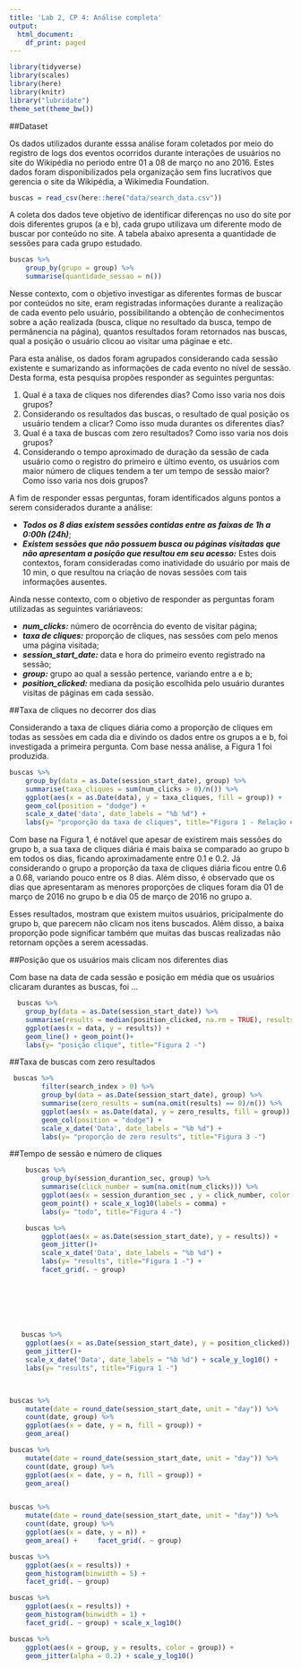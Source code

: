 ```yaml
---
title: 'Lab 2, CP 4: Análise completa'
output:
  html_document:
    df_print: paged
---
```


```r
library(tidyverse)
library(scales)
library(here)
library(knitr)
library("lubridate")
theme_set(theme_bw())
```

##Dataset


Os dados utilizados durante esssa análise foram coletados por meio do registro de logs dos eventos ocorridos durante interações de usuários no site do Wikipédia no periodo entre 01 a 08 de março no ano 2016. Estes dados foram disponibilizados pela organização sem fins lucrativos que gerencia o site da Wikipédia, a Wikimedia Foundation. 

```r
buscas = read_csv(here::here("data/search_data.csv"))
```

A coleta dos dados teve objetivo de identificar diferenças no uso do site por dois diferentes grupos (a e b), cada grupo utilizava um diferente modo de buscar por conteúdo no site. A tabela abaixo apresenta a quantidade de sessões para cada grupo estudado.


```r
buscas %>%
    group_by(grupo = group) %>% 
    summarise(quantidade_sessao = n())
```

Nesse contexto, com o objetivo investigar as diferentes formas de buscar por conteúdos no site, eram registradas informações durante a realização de cada evento pelo usuário, possibilitando a obtenção de conhecimentos sobre a ação realizada (busca, clique no resultado da busca, tempo de permânencia na página), quantos resultados foram retornados nas buscas, qual a posição o usuário clicou ao visitar uma páginae e etc.

Para esta análise, os dados foram agrupados considerando cada sessão existente e sumarizando as informações de cada evento no nível de sessão. Desta forma, esta pesquisa propões responder as seguintes perguntas:

1. Qual é a taxa de cliques nos diferendes dias? Como isso varia nos dois grupos?
2. Considerando os resultados das buscas, o resultado de qual posição os usuário tendem a clicar? Como isso muda durantes os diferentes dias?
3. Qual é a taxa de buscas com zero resultados? Como isso varia nos dois grupos?
4. Considerando o tempo aproximado de duração da sessão de cada usuário como o registro do primeiro e último evento, os usuários com maior número de cliques tendem a ter um tempo de sessão maior? Como isso varia nos dois grupos?

A fim de responder essas perguntas, foram identificados alguns pontos a serem considerados durante a análise:

* ***Todos os 8 dias existem sessões contidas entre as faixas de 1h a 0:00h (24h)***;
* ***Existem sessões que não possuem busca ou páginas visitadas que não apresentam a posição que resultou em seu acesso:*** Estes dois contextos, foram consideradas como inatividade do usuário por mais de 10 min, o que resultou na criação de novas sessões com tais informações ausentes.

Ainda nesse contexto, com o objetivo de responder as perguntas foram utilizadas as seguintes variáriaveos:

* ***num_clicks:*** número de ocorrência do evento de visitar página;
* ***taxa de cliques:*** proporção de cliques, nas sessões com pelo menos uma página visitada;
* ***session_start_date:*** data e hora do primeiro evento registrado na sessão;
* ***group:*** grupo ao qual a sessão pertence, variando entre a e b;
* ***position_clicked:*** mediana da posição escolhida pelo usuário durantes visitas de páginas em cada sessão.

##Taxa de cliques no decorrer dos dias

Considerando a taxa de cliques diária como a proporção de cliques em todas as sessões em cada dia e divindo os dados entre os grupos a e b, foi investigada a primeira pergunta. Com base nessa análise, a Figura 1 foi produzida.

```r
buscas %>%
    group_by(data = as.Date(session_start_date), group) %>% 
    summarise(taxa_cliques = sum(num_clicks > 0)/n()) %>%
    ggplot(aes(x = as.Date(data), y = taxa_cliques, fill = group)) + 
    geom_col(position = "dodge") +
    scale_x_date('data', date_labels = "%b %d") +
    labs(y= "proporção da taxa de cliques", title="Figura 1 - Relação entre taxas de cliques e dias para os grupos a e b") 
```

Com base na Figura 1, é notável que apesar de existirem mais sessões do grupo b, a sua taxa de cliques diária é mais baixa se comparado ao grupo b em todos os dias, ficando aproximadamente entre 0.1 e 0.2. Já considerando o grupo a proporção da taxa de cliques diária ficou entre 0.6 a 0.68, variando pouco entre os 8 dias. Além disso, é observado que os dias que apresentaram as menores proporções de cliques foram dia 01 de março de 2016 no grupo b e dia 05 de março de 2016 no grupo a. 

Esses resultados, mostram que existem muitos usuários, pricipalmente do grupo b, que parecem não clicam nos itens buscados. Além disso, a baixa proporção pode significar também que muitas das buscas realizadas não retornam opções a serem acessadas. 

##Posição que os usuários mais clicam nos diferentes dias

Com base na data de cada sessão e posição em média que os usuários clicaram durantes as buscas, foi ...

```r
  buscas %>%
    group_by(data = as.Date(session_start_date)) %>% 
    summarise(results = median(position_clicked, na.rm = TRUE), results_max = max(position_clicked, na.rm = TRUE)) %>%
    ggplot(aes(x = data, y = results)) + 
    geom_line() + geom_point()+
    labs(y= "posição clique", title="Figura 2 -") 

```

##Taxa de buscas com zero resultados

```r
 buscas %>%
        filter(search_index > 0) %>% 
        group_by(data = as.Date(session_start_date), group) %>% 
        summarise(zero_results = sum(na.omit(results) == 0)/n()) %>%
        ggplot(aes(x = as.Date(data), y = zero_results, fill = group)) + 
        geom_col(position = "dodge") +
        scale_x_date('Data', date_labels = "%b %d") +
        labs(y= "proporção de zero results", title="Figura 3 -") 
```


##Tempo de sessão e número de cliques

```r
    buscas %>%
        group_by(session_durantion_sec, group) %>% 
        summarise(click_number = sum(na.omit(num_clicks))) %>%
        ggplot(aes(x = session_durantion_sec , y = click_number, color = group)) + 
        geom_point() + scale_x_log10(labels = comma) +
        labs(y= "todo", title="Figura 4 -") 
```




```r

    buscas %>%
        ggplot(aes(x = as.Date(session_start_date), y = results)) + 
        geom_jitter()+
        scale_x_date('Data', date_labels = "%b %d") +
        labs(y= "results", title="Figura 1 -") +
        facet_grid(. ~ group) 
    
     


  
 

   buscas %>%
    ggplot(aes(x = as.Date(session_start_date), y = position_clicked)) + 
    geom_jitter()+
    scale_x_date('Data', date_labels = "%b %d") + scale_y_log10() +
    labs(y= "results", title="Figura 1 -") 

 
```

```r




buscas %>% 
    mutate(date = round_date(session_start_date, unit = "day")) %>% 
    count(date, group) %>% 
    ggplot(aes(x = date, y = n, fill = group)) + 
    geom_area() 

buscas %>% 
    mutate(date = round_date(session_start_date, unit = "day")) %>% 
    count(date, group) %>% 
    ggplot(aes(x = date, y = n, fill = group)) + 
    geom_area() 


buscas %>% 
    mutate(date = round_date(session_start_date, unit = "day")) %>% 
    count(date, group) %>% 
    ggplot(aes(x = date, y = n)) + 
    geom_area() +     facet_grid(. ~ group) 

buscas %>% 
    ggplot(aes(x = results)) + 
    geom_histogram(binwidth = 5) +
    facet_grid(. ~ group) 

buscas %>% 
    ggplot(aes(x = results)) + 
    geom_histogram(binwidth = 1) +
    facet_grid(. ~ group) + scale_x_log10()

buscas %>% 
    ggplot(aes(x = group, y = results, color = group)) + 
    geom_jitter(alpha = 0.2) + scale_y_log10()

```

